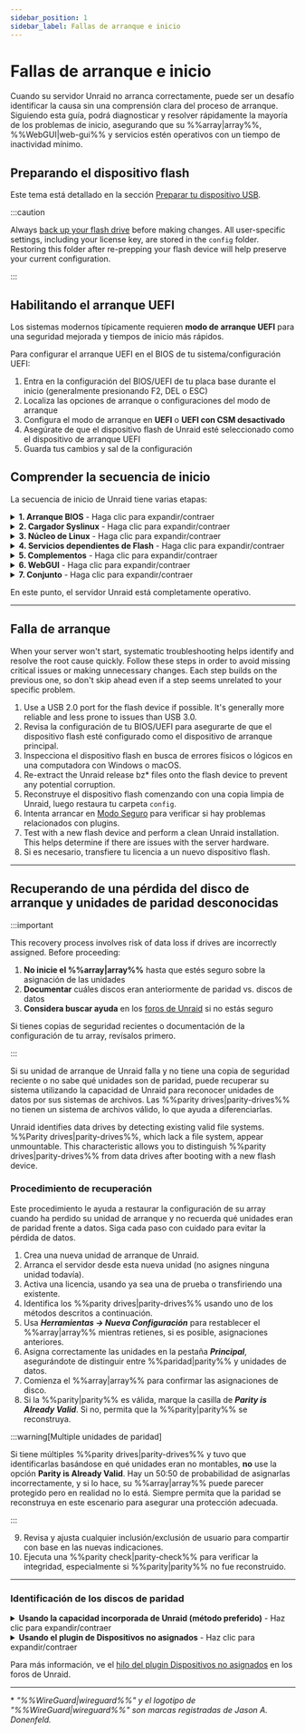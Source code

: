 ```yaml
---
sidebar_position: 1
sidebar_label: Fallas de arranque e inicio
---
```



# Fallas de arranque e inicio

Cuando su servidor Unraid no arranca correctamente, puede ser un desafío identificar la causa sin una comprensión clara del proceso de arranque. Siguiendo esta guía, podrá diagnosticar y resolver rápidamente la mayoría de los problemas de inicio, asegurando que su %%array|array%%, %%WebGUI|web-gui%% y servicios estén operativos con un tiempo de inactividad mínimo.

## Preparando el dispositivo flash

Este tema está detallado en la sección [Preparar tu dispositivo USB](../../getting-started/set-up-unraid/create-your-bootable-media.mdx#prepare-your-usb-device).

:::caution

Always [back up your flash drive](../../system-administration/maintain-and-update/changing-the-flash-device.mdx#backing-up-your-flash-device) before making changes. All user-specific settings, including your license key, are stored in the `config` folder. Restoring this folder after re-prepping your flash device will help preserve your current configuration.

:::

## Habilitando el arranque UEFI

Los sistemas modernos típicamente requieren **modo de arranque UEFI** para una seguridad mejorada y tiempos de inicio más rápidos.

Para configurar el arranque UEFI en el BIOS de tu sistema/configuración UEFI:

1. Entra en la configuración del BIOS/UEFI de tu placa base durante el inicio (generalmente presionando F2, DEL o ESC)
2. Localiza las opciones de arranque o configuraciones del modo de arranque
3. Configura el modo de arranque en **UEFI** o **UEFI con CSM desactivado**
4. Asegúrate de que el dispositivo flash de Unraid esté seleccionado como el dispositivo de arranque UEFI
5. Guarda tus cambios y sal de la configuración

## Comprender la secuencia de inicio

La secuencia de inicio de Unraid tiene varias etapas:

<details>
  <summary><strong>1. Arranque BIOS</strong> - Haga clic para expandir/contraer</summary>

  El firmware BIOS/UEFI inicializa el hardware y localiza el dispositivo de arranque. Esta es la base de todo el proceso de arranque.

  - El BIOS de la placa base reconoce el dispositivo flash de arranque de Unraid.
  - Configurar el dispositivo flash como el dispositivo de arranque predeterminado varía según tu BIOS; revisa el manual de tu placa base para obtener orientación.
  - El dispositivo flash admite modos de arranque **legado (CSM)** y **UEFI**.
  - Para el arranque UEFI, asegúrate de que la carpeta `EFI` en el dispositivo flash no tenga un guion al final (`-`).
</details>

<details>
  <summary><strong>2. Cargador Syslinux</strong> - Haga clic para expandir/contraer</summary>

  El cargador de arranque presenta las opciones de inicio y carga el núcleo de Linux en la memoria. Esta etapa determina qué sistema operativo o herramienta de diagnóstico se ejecutará.

  - Las entradas del menú de arranque están definidas en el archivo `syslinux/syslinux.cfg` en el dispositivo flash.
  - Puedes editar este archivo a través del WebGUI bajo ***Principal → Configuración Syslinux***.
  - **Memtest86+**, which ships with current builds of Unraid, works in both legacy and %%UEFI|uefi%% modes. For older Unraid versions, obtain a compatible version from [the official Memtest site](https://www.memtest86.com/) for %%UEFI|uefi%%.
  - Si no se selecciona ninguna opción, el arranque predeterminado se ejecuta tras un tiempo de espera, lo cual es útil para operaciones sin cabeza.
</details>

<details>
  <summary><strong>3. Núcleo de Linux</strong> - Haga clic para expandir/contraer</summary>

  El núcleo de Linux se inicializa y comienza la detección de hardware. Aquí es donde el sistema operativo toma el control del cargador de arranque.

  - **Syslinux** carga el núcleo de Linux desde el dispositivo flash en la RAM.
  - Verás mensajes de consola mostrando los archivos bz\* cargándose.
  - Los errores en esta etapa a menudo indican problemas con el dispositivo flash.
  - Linux detecta el hardware durante el inicio.
</details>

<details>
  <summary><strong>4. Servicios dependientes de Flash</strong> - Haga clic para expandir/contraer</summary>

  El dispositivo flash se vuelve accesible y los servicios esenciales comienzan a cargarse. Esta etapa es crítica para la configuración y el acceso a la red.

  - El dispositivo flash se monta en `/boot`.
  - Si falla al montar, aún puedes ver un indicador de inicio de sesión, pero esto indica un inicio incompleto.
  - Usa el comando `df` para comprobar si `/boot` está montado.
  - El dispositivo flash debe estar etiquetado como **UNRAID** (todo en mayúsculas) para un montaje adecuado.
  - Controladores y firmware adicionales estarán disponibles en esta etapa.
  - La configuración se carga en la RAM.
  - Los servicios estándar de Linux, incluyendo la red y el VPN de %%WireGuard|wireguard%% (si está habilitado), comienzan aquí.
</details>

<details>
  <summary><strong>5. Complementos</strong> - Haga clic para expandir/contraer</summary>

  Las extensiones de terceros y personalizaciones se cargan para mejorar la funcionalidad del sistema. Problemas con los complementos pueden impedir el inicio exitoso.

  - Los plugins instalados se cargan durante este paso.
  - Opciones de **Arranque seguro** pueden suprimir la carga de plugins si es necesario.
</details>

<details>
  <summary><strong>6. WebGUI</strong> - Haga clic para expandir/contraer</summary>

  La interfaz de administración basada en la web se vuelve disponible, permitiendo la administración remota y configuración de tu servidor.

  - El WebGUI comienza en este punto.
  - El archivo `config/go` en el dispositivo flash puede ejecutar comandos de usuario antes o después de que el WebGUI comience.
</details>

<details>
  <summary><strong>7. Conjunto</strong> - Haga clic para expandir/contraer</summary>

  Los dispositivos de almacenamiento se montan y hacen disponibles, completando el proceso de arranque. Aquí es donde tus datos se vuelven accesibles.

  - Si el auto-arranque está habilitado, el %%array|array%% comienza aquí; de lo contrario, se requerirá un inicio manual.
  - Las unidades se montarán como `/dev/diskX` y `/mnt/cache` (si está presente).
  - Las particiones compartidas se vuelven disponibles en la red como `/mnt/user/sharename`.
  - Los contenedores de Docker se iniciarán en el orden especificado en la pestaña Docker, con retrasos personalizables.
  - Las máquinas virtuales de autoinicio (%%VMs|vm%%) también se lanzarán.
</details>

En este punto, el servidor Unraid está completamente operativo.

---

## Falla de arranque

When your server won't start, systematic troubleshooting helps identify and resolve the root cause quickly. Follow these steps in order to avoid missing critical issues or making unnecessary changes. Each step builds on the previous one, so don't skip ahead even if a step seems unrelated to your specific problem.

1. Use a USB 2.0 port for the flash device if possible. It's generally more reliable and less prone to issues than USB 3.0.
2. Revisa la configuración de tu BIOS/UEFI para asegurarte de que el dispositivo flash esté configurado como el dispositivo de arranque principal.
3. Inspecciona el dispositivo flash en busca de errores físicos o lógicos en una computadora con Windows o macOS.
4. Re-extract the Unraid release bz\* files onto the flash device to prevent any potential corruption.
5. Reconstruye el dispositivo flash comenzando con una copia limpia de Unraid, luego restaura tu carpeta `config`.
6. Intenta arrancar en [Modo Seguro](../../using-unraid-to/customize-your-experience/plugins.mdx#troubleshooting-with-safe-mode) para verificar si hay problemas relacionados con plugins.
7. Test with a new flash device and perform a clean Unraid installation. This helps determine if there are issues with the server hardware.
8. Si es necesario, transfiere tu licencia a un nuevo dispositivo flash.

---

## Recuperando de una pérdida del disco de arranque y unidades de paridad desconocidas

:::important

This recovery process involves risk of data loss if drives are incorrectly assigned. Before proceeding:

1. **No inicie el %%array|array%%** hasta que estés seguro sobre la asignación de las unidades
2. **Documentar** cuáles discos eran anteriormente de paridad vs. discos de datos
3. **Considera buscar ayuda** en los [foros de Unraid](https://forums.unraid.net/) si no estás seguro

Si tienes copias de seguridad recientes o documentación de la configuración de tu array, revísalos primero.

:::

Si su unidad de arranque de Unraid falla y no tiene una copia de seguridad reciente o no sabe qué unidades son de paridad, puede recuperar su sistema utilizando la capacidad de Unraid para reconocer unidades de datos por sus sistemas de archivos. Las %%parity drives|parity-drives%% no tienen un sistema de archivos válido, lo que ayuda a diferenciarlas.

Unraid identifies data drives by detecting existing valid file systems. %%Parity drives|parity-drives%%, which lack a file system, appear unmountable. This characteristic allows you to distinguish %%parity drives|parity-drives%% from data drives after booting with a new flash device.

### Procedimiento de recuperación

Este procedimiento le ayuda a restaurar la configuración de su array cuando ha perdido su unidad de arranque y no recuerda qué unidades eran de paridad frente a datos. Siga cada paso con cuidado para evitar la pérdida de datos.

1. Crea una nueva unidad de arranque de Unraid.
2. Arranca el servidor desde esta nueva unidad (no asignes ninguna unidad todavía).
3. Activa una licencia, usando ya sea una de prueba o transfiriendo una existente.
4. Identifica los %%parity drives|parity-drives%% usando uno de los métodos descritos a continuación.
5. Usa ***Herramientas → Nueva Configuración*** para restablecer el %%array|array%% mientras retienes, si es posible, asignaciones anteriores.
6. Asigna correctamente las unidades en la pestaña ***Principal***, asegurándote de distinguir entre %%paridad|parity%% y unidades de datos.
7. Comienza el %%array|array%% para confirmar las asignaciones de disco.
8. Si la %%parity|parity%% es válida, marque la casilla de ***Parity is Already Valid***. Si no, permita que la %%parity|parity%% se reconstruya.

:::warning[Multiple unidades de paridad]

Si tiene múltiples %%parity drives|parity-drives%% y tuvo que identificarlas basándose en qué unidades eran no montables, **no** use la opción **Parity is Already Valid**. Hay un 50:50 de probabilidad de asignarlas incorrectamente, y si lo hace, su %%array|array%% puede parecer protegido pero en realidad no lo está. Siempre permita que la paridad se reconstruya en este escenario para asegurar una protección adecuada.

:::

9. Revisa y ajusta cualquier inclusión/exclusión de usuario para compartir con base en las nuevas indicaciones.
10. Ejecuta una %%parity check|parity-check%% para verificar la integridad, especialmente si %%parity|parity%% no fue reconstruido.

---

### Identificación de los discos de paridad

<details>
  <summary><strong>Usando la capacidad incorporada de Unraid (método preferido)</strong> - Haz clic para expandir/contraer</summary>

  Este método no requiere complementos, pero invalidará la %%paridad|parity%%, lo que requerirá una reconstrucción.

  Para usar este método:

  1. Asigna todas las unidades como unidades de datos e inicia el sistema.
  2. %%Las unidades de paridad|parity-drives%% aparecerán como no montables ya que carecen de un sistema de archivos válido.
  3. Confirma que el número de unidades no montables coincide con tu conteo de %%paridad|parity%%.
  4. Toma nota de los números de serie de estas unidades.
  5. Si es relevante, puedes verificar las unidades de datos montadas para confirmar su orden.
</details>

<details>
  <summary><strong>Usando el plugin de Dispositivos no asignados</strong> - Haz clic para expandir/contraer</summary>

  Este método basado en complementos preserva la validez de la %%paridad|parity%% montando las unidades en modo de solo lectura.

  Para usar este método:

  1. Instala el [plugin **Dispositivos no asignados**](https://unraid.net/community/apps?q=unassigned+devices#r:~:text=don%27t%20be%20carefull!!!-,Unassigned%20Devices,-dlandon) desde la pestaña ***Aplicaciones***.
  2. Monta cada disco en modo de solo lectura, uno a la vez.
  3. Las unidades que no se montan probablemente sean %%parity drives|parity-drives%% (no puedes diferenciar entre paridad1 y paridad2).
  4. Inspecciona las unidades de datos montadas para identificar su orden, si es necesario.
</details>

Para más información, ve el [hilo del plugin Dispositivos no asignados](https://forums.unraid.net/topic/55481-unassigned-devices-managing-unassigned-devices-without-rebooting/) en los foros de Unraid.

---

\* *"%%WireGuard|wireguard%%" y el logotipo de "%%WireGuard|wireguard%%" son marcas registradas de Jason A. Donenfeld.*
